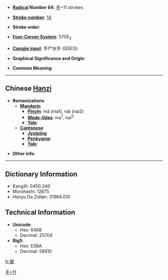 * '''[[Wiktionary:Chinese radical index| Radical]] Number 64''': [[Wiktionary:Chinese radical index 手|手]]+11 strokes

* '''[[Wiktionary:Chinese total strokes index|Stroke number]]''': [[Wiktionary:Chinese total strokes index 14|14]]

* '''Stroke order''': 

* '''[[Wiktionary:Chinese four corner index|Four-Corner System]]''': 5705<sub>3</sub>

* '''[[Wiktionary:Chinese Cangjie index|Cangjie input]]''': 手尸水手 (QSEQ)

* '''Graphical Significance and Origin''': 

* '''Common Meaning'''

----

== Chinese [[Hanzi]] ==

* '''Romanizations'''
** '''[[Mandarin]]'''
*** '''[[Pinyin]]''': mā (ma1), nái (nai2)
*** '''[[Wade-Giles]]''': ma<sup>1</sup>, nai<sup>2</sup>
*** '''[[Yale]]''': 
** '''[[Cantonese]]'''
*** '''[[Jyutping]]''':
*** '''[[Penkyamp]]''': 
*** '''[[Yale]]''': 

* '''Other info''': 

----

== Dictionary Information ==

* KangXi: 0450.240
* Morohashi: 12675
* Hanyu Da Zidian: 31964.010

== Technical Information ==

* '''Unicode''':
** Hex: 6468
** Decimal: 25704
* '''Big5''':
** Hex: E5BA
** Decimal: 58810

[[Category:CJKV Character articles lacking a common meaning|手+11]]

[[fr:摨]]